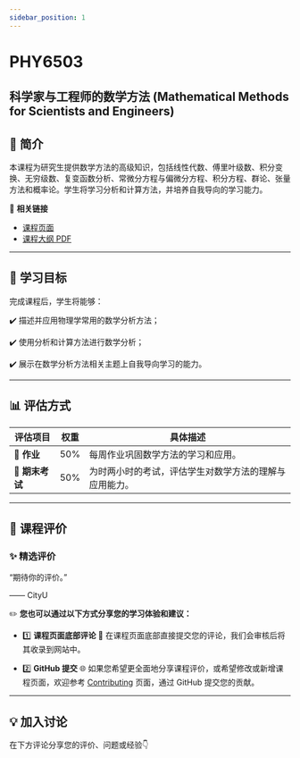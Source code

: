 ```yaml
---
sidebar_position: 1
---
```


# PHY6503
## 科学家与工程师的数学方法 (Mathematical Methods for Scientists and Engineers)

## **📘 简介**
本课程为研究生提供数学方法的高级知识，包括线性代数、傅里叶级数、积分变换、无穷级数、复变函数分析、常微分方程与偏微分方程、积分方程、群论、张量方法和概率论。学生将学习分析和计算方法，并培养自我导向的学习能力。

🔗 **相关链接**
- [课程页面](https://www.cityu.edu.hk/catalogue/pg/202425/course/PHY6503.htm)
- [课程大纲 PDF](https://www.cityu.edu.hk/catalogue/pg/202425/course/PHY6503.pdf)

---

## **🎯 学习目标**

完成课程后，学生将能够：

✔️ 描述并应用物理学常用的数学分析方法；

✔️ 使用分析和计算方法进行数学分析；

✔️ 展示在数学分析方法相关主题上自我导向学习的能力。

---

## **📊 评估方式**

| **评估项目**            | **权重** | **具体描述**                                                                                       |
|------------------------|---------|---------------------------------------------------------------------------------------------------|
| **📂 作业**             | 50%      | 每周作业巩固数学方法的学习和应用。                                                                   |
| **📝 期末考试**         | 50%      | 为时两小时的考试，评估学生对数学方法的理解与应用能力。                                                   |

---

## **💬 课程评价**

### ✨ **精选评价**
<div className={commentStyles.commentBox}>
    <p className={commentStyles.commentText}>
        “期待你的评价。”
    </p>
    <p className={commentStyles.commentAuthor}>—— CityU</p>
</div>

✏️ **您也可以通过以下方式分享您的学习体验和建议：**

- 1️⃣ **课程页面底部评论**
💬 在课程页面底部直接提交您的评论，我们会审核后将其收录到网站中。

- 2️⃣ **GitHub 提交**
🌐 如果您希望更全面地分享课程评价，或希望修改或新增课程页面，欢迎参考 [Contributing](https://penjc.github.io/CityU/contributing) 页面，通过 GitHub 提交您的贡献。

---

## **💡 加入讨论**

在下方评论分享您的评价、问题或经验👇
<Utterances />
